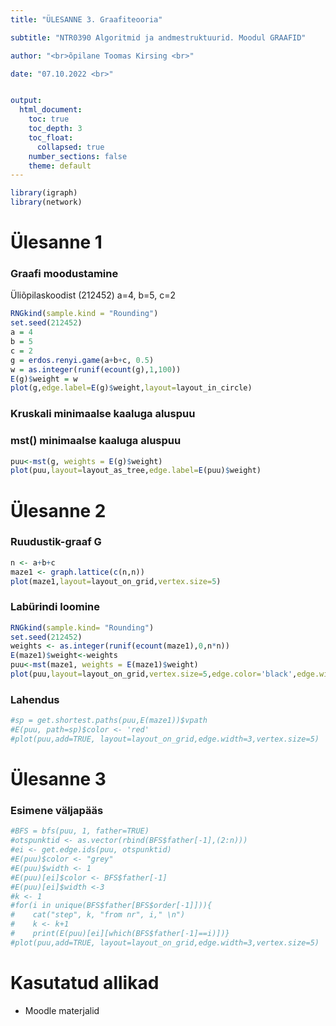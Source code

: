 ```yaml
---
title: "ÜLESANNE 3. Graafiteooria"

subtitle: "NTR0390 Algoritmid ja andmestruktuurid. Moodul GRAAFID"

author: "<br>õpilane Toomas Kirsing <br>"

date: "07.10.2022 <br>"


output: 
  html_document:
    toc: true
    toc_depth: 3
    toc_float: 
      collapsed: true
    number_sections: false
    theme: default
---
```


```r
library(igraph)
library(network)
```

# Ülesanne 1

### Graafi moodustamine 

Üliõpilaskoodist (212452) a=4, b=5, c=2

```r
RNGkind(sample.kind = "Rounding") 
set.seed(212452)
a = 4
b = 5
c = 2
g = erdos.renyi.game(a+b+c, 0.5)
w = as.integer(runif(ecount(g),1,100))
E(g)$weight = w
plot(g,edge.label=E(g)$weight,layout=layout_in_circle)
```

### Kruskali minimaalse kaaluga aluspuu

### mst() minimaalse kaaluga aluspuu
```r
puu<-mst(g, weights = E(g)$weight)
plot(puu,layout=layout_as_tree,edge.label=E(puu)$weight)
```
# Ülesanne 2

### Ruudustik-graaf G

```r
n <- a+b+c
maze1 <- graph.lattice(c(n,n))
plot(maze1,layout=layout_on_grid,vertex.size=5)
```

### Labürindi loomine

```r
RNGkind(sample.kind= "Rounding") 
set.seed(212452)
weights <- as.integer(runif(ecount(maze1),0,n*n))
E(maze1)$weight<-weights
puu<-mst(maze1, weights = E(maze1)$weight)
plot(puu,layout=layout_on_grid,vertex.size=5,edge.color='black',edge.width=3)
```

### Lahendus

```r
#sp = get.shortest.paths(puu,E(maze1))$vpath
#E(puu, path=sp)$color <- 'red'
#plot(puu,add=TRUE, layout=layout_on_grid,edge.width=3,vertex.size=5)
```

# Ülesanne 3

### Esimene väljapääs

```r
#BFS = bfs(puu, 1, father=TRUE)
#otspunktid <- as.vector(rbind(BFS$father[-1],(2:n)))
#ei <- get.edge.ids(puu, otspunktid)
#E(puu)$color <- "grey"
#E(puu)$width <- 1
#E(puu)[ei]$color <- BFS$father[-1]
#E(puu)[ei]$width <-3
#k <- 1
#for(i in unique(BFS$father[BFS$order[-1]])){
#    cat("step", k, "from nr", i," \n")
#    k <- k+1
#    print(E(puu)[ei][which(BFS$father[-1]==i)])}
#plot(puu,add=TRUE, layout=layout_on_grid,edge.width=3,vertex.size=5)
```

# Kasutatud allikad

* Moodle materjalid